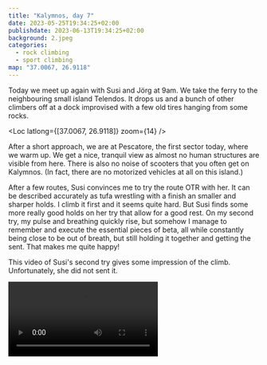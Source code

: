 ```yaml
---
title: "Kalymnos, day 7"
date: 2023-05-25T19:34:25+02:00
publishdate: 2023-06-13T19:34:25+02:00
background: 2.jpeg
categories:
  - rock climbing
  - sport climbing
map: "37.0067, 26.9118"
---
```


Today we meet up again with Susi and Jörg at 9am. We take the ferry to the
neighbouring small island Telendos. It drops us and a bunch of other climbers
off at a dock improvised with a few old tires hanging from some rocks.

<Loc latlong={[37.0067, 26.9118]} zoom={14} />

<Gallery>
  <Rimg src="2.jpeg" caption="Course set on Telendos." />
  <Rimg src="3.jpeg" alt="Telendos" />
</Gallery>

After a short approach, we are at Pescatore, the first sector today, where we
warm up. We get a nice, tranquil view as almost no human structures are visible
from here. There is also no noise of scooters that you often get on Kalymnos.
(In fact, there are no motorized vehicles at all on this island.)

<Pano src="1.jpeg" alt="View from Telendos' Pescatore crag." />

After a few routes, Susi convinces me to try the route OTR <Grade value="7a"
system="french" /> with her. It can be described accurately as tufa wrestling
with a finish an smaller and sharper holds. I climb it first and it seems quite
hard. But Susi finds some more really good holds on her try that allow for
a good rest. On my second try, my pulse and breathing quickly rise, but somehow
I manage to remember and execute the essential pieces of beta, all while
constantly being close to be out of breath, but still holding it together and
getting the sent. That makes me quite happy!

<Gallery>
  <Rimg src="7.jpeg" caption="Susi warming up on Forza 99." />
  <Rimg src="x - 1.jpeg" caption="Susi in OTR." />
  <Rimg src="14.jpeg" caption="Jonas also gave it go." />
</Gallery>

<Rimg src="13.jpeg" caption="Susi in OTR." />

This video of Susi's second try gives some impression of the climb.
Unfortunately, she did not sent it.

<Video src="videos/1.mp4" />

After that, we do a few more easier climbs (OTR did tire me!) at the Irox. One of
the routes is Hasapiko <Grade value="6a+" system="french" /> which has
a bouldery start and gets easier after that. Antoine and me coach Anna a little bit
on it and after a few tries she manages to send it.

Then the ferry brings us back to Telendos. Shortly after the ferry departs
another boat arrives and the captains have some dispute. Is one stealing the
customers from the other?

<Gallery>
  <Rimg src="16.jpeg" caption="Course set on Kalymnos." />
  <Rimg src="17.jpeg" alt="Ferry ride" />
  <Rimg src="x - 3.jpeg" alt="Ferry ride" />
</Gallery>

Hungry as we are, we decide to eat at the restaurant at the ferry landing. Not
the worst choice! The freshly pressed orange juice is delicious and so are the
eggplant salad, grilled sea bass, and greek yoghurt with honey and raisins.

<Rimg src="x - 4.jpeg" alt="Sea bass" />

As we walk back to our apartment, we can watch a beautiful sunset behind
Telendos.

<Rimg src="19.jpeg" alt="Sunset behind Telendos" />

<Nextday />
